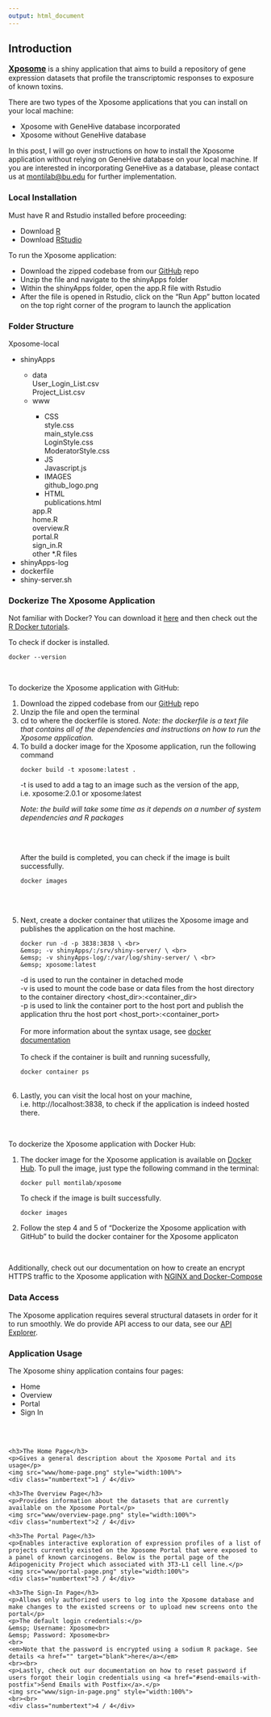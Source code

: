 ```yaml
---
output: html_document
---
```


<!-- introduction: start -->
<h2>Introduction</h2>

<p><span style="color: #377eb8; font-size: 16px;"><strong><a href="https://montilab.bu.edu/Xposome/" target="blank">Xposome</a></strong></span> is a shiny application that aims to build a repository of gene expression datasets that profile the transcriptomic responses to exposure of known toxins.</p>

<p>There are two types of the Xposome applications that you can install on your local machine:</p>
<ul>
  <li>Xposome with GeneHive database incorporated</li>
  <li>Xposome without GeneHive database</li>
</ul>

<p>In this post, I will go over instructions on how to install the Xposome application without relying on GeneHive database on your local machine. If you are interested in incorporating GeneHive as a database, please contact us at <a href="mailto:montilab@bu.edu">montilab@bu.edu</a> for further implementation.</p>
<!-- introduction: end -->

<!-- local installation: start -->
<h3>Local Installation</h3>

<p>Must have R and Rstudio installed before proceeding:</p>
<ul>
  <li>Download <a target="blank" href="https://www.r-project.org/">R</a></li>
  <li>Download <a target="blank" href="https://rstudio.com/products/rstudio/download/">RStudio</a></li>
</ul>

<p>To run the Xposome application:</p> 
<ul>
  <li>Download the zipped codebase from our <a target="blank" href="https://github.com/montilab/Xposome/tree/local">GitHub</a> repo</li>
  <li>Unzip the file and navigate to the <span class="highlight-text">shinyApps</span> folder</li>
  <li>Within the shinyApps folder, open the <span class="highlight-text">app.R</span> file with Rstudio</li>
  <li>After the file is opened in Rstudio, click on the <span class="highlight-text">"Run App"</span> button located on the top right corner of the program to launch the application</li>
</ul>
<!-- local installation: end -->

<!-- folder structure: start -->
<h3>Folder Structure</h3>

<p>Xposome-local</p>
<ul>
  <li>shinyApps</li>
    <ul>
      <li>data</li>
        User_Login_List.csv <br>
        Project_List.csv <br>
      <li>www</li>
        <ul>
          <li>CSS</li>
            style.css <br>
            main_style.css <br>
            LoginStyle.css <br>
            ModeratorStyle.css <br>
          <li>JS</li>
            Javascript.js <br>
          <li>IMAGES</li>
            github_logo.png
          <li>HTML</li>
            publications.html <br>
        </ul>
      app.R <br>
      home.R <br>
      overview.R <br>
      portal.R <br>
      sign_in.R <br>
      other *.R files <br>
    </ul>
  <li>shinyApps-log</li>
  <li>dockerfile</li>
  <li>shiny-server.sh</li>
</ul>
<!-- folder structure: end -->

<!-- dockerize application: start -->
<div id="dockerize"><h3>Dockerize The Xposome Application</h3></div>

<p>Not familiar with Docker? You can download it <a target="blank" href="https://www.docker.com/products/docker-desktop">here</a> and then check out the <a target="blank" href="https://ropenscilabs.github.io/r-docker-tutorial/">R Docker tutorials</a>.</p>

<p>To check if docker is installed.</p>

<div class="code">
    docker --version
</div>

<br>

<p>To dockerize the Xposome application with GitHub:</p>

<ol>
  <li>Download the zipped codebase from our <a target="blank" href="https://github.com/montilab/Xposome/tree/local">GitHub</a> repo</li>
  <li>Unzip the file and open the terminal</li> 
  <li>cd to where the <span class="highlight-text">dockerfile</span> is stored. <em>Note: the dockerfile is a text file that contains all of the dependencies and instructions on how to run the Xposome application.</em></li>
  <li>To build a docker image for the Xposome application, run the following command
  <div class="code">
    docker build -t xposome:latest .
  </div>
  -t is used to add a tag to an image such as the version of the app, i.e. xposome:2.0.1 or xposome:latest <br>
  
  <em>Note: the build will take some time as it depends on a number of system dependencies and R packages</em>
  
  <br><br>
  
  After the build is completed, you can check if the image is built successfully.
  <div class="code">
    docker images
  </div>  
  </li>
  <br><br>

  <li>Next, create a docker container that utilizes the Xposome image and publishes the application on the host machine.
  <div class="code">
    docker run -d -p 3838:3838 \ <br>
    &emsp; -v shinyApps/:/srv/shiny-server/ \ <br>
    &emsp; -v shinyApps-log/:/var/log/shiny-server/ \ <br>
    &emsp; xposome:latest
  </div>
  -d is used to run the container in detached mode <br>
  -v is used to mount the code base or data files from the host directory to the container directory <span class="highlight-text">&lt;host_dir&gt;:&lt;container_dir&gt;</span> <br>
  -p is used to link the container port to the host port and publish the application thru the host port <span class="highlight-text">&lt;host_port&gt;:&lt;container_port&gt;</span> <br>
  <br>
  For more information about the syntax usage, see <a target="blank" href="https://docs.docker.com/engine/reference/builder/">docker documentation</a><br><br>
  To check if the container is built and running sucessfully,<br>
  <div class="code">
    docker container ps
  </div>
  </li>
  <br>
  <li>Lastly, you can visit the local host on your machine, i.e. <span class="highlight-text">http://localhost:3838</span>, to check if the application is indeed hosted there.</li>
</ol>

<br>

<p>To dockerize the Xposome application with Docker Hub:</p>
<ol>
<li>The docker image for the Xposome application is available on <a href="">Docker Hub</a>. To pull the image, just type the following command in the terminal:
<div class="code">
    docker pull montilab/xposome
</div>

To check if the image is built successfully.
<div class="code">
    docker images
</div>  
</li>
<li>Follow the step 4 and 5 of <span class="highlight-text">"Dockerize the Xposome application with GitHub"</span> to build the docker container for the Xposome applicaton</li>
</ol>
<!-- dockerize application: end -->

<br>

<p>Additionally, check out our documentation on how to create an encrypt HTTPS traffic to the Xposome application with <a href="#nginx-and-docker-compose">NGINX and Docker-Compose</a></p>

<!-- data access: start -->
<h3>Data Access</h3>

<p>The Xposome application requires several structural datasets in order for it to run smoothly. We do provide API access to our data, see our <a href="#api-calls">API Explorer</a>.</p>
<!-- data access: end -->

<!-- app usage: start -->
<h3>Application Usage</h3>

<p>The Xposome shiny application contains four pages:</p>
<ul class="nav">
  <li class="nav-item">
    <a class="nav-link" onclick="clickSlides(index='1')">Home</a>
  </li>
  <li class="nav-item">
    <a class="nav-link" onclick="clickSlides(index='2')">Overview</a>
  </li>
  <li class="nav-item">
    <a class="nav-link" onclick="clickSlides(index='3')">Portal</a>
  </li>
  <li class="nav-item">
    <a class="nav-link" onclick="clickSlides(index='4')">Sign In</a>
  </li>
</ul>

<br></br>

<div class="slideshow-container">

  <div class="mySlides">
    <h3>The Home Page</h3>
    <p>Gives a general description about the Xposome Portal and its usage</p>
    <img src="www/home-page.png" style="width:100%">
    <div class="numbertext">1 / 4</div>
  </div>
  
  <div class="mySlides">
    <h3>The Overview Page</h3>
    <p>Provides information about the datasets that are currently available on the Xposome Portal</p>
    <img src="www/overview-page.png" style="width:100%">
    <div class="numbertext">2 / 4</div>
  </div>
  
  <div class="mySlides">
    <h3>The Portal Page</h3>
    <p>Enables interactive exploration of expression profiles of a list of projects currently existed on the Xposome Portal that were exposed to a panel of known carcinogens. Below is the portal page of the Adipogenicity Project which associated with 3T3-L1 cell line.</p>
    <img src="www/portal-page.png" style="width:100%">
    <div class="numbertext">3 / 4</div>
  </div>
  
  <div class="mySlides">
    <h3>The Sign-In Page</h3>
    <p>Allows only authorized users to log into the Xposome database and make changes to the existed screens or to upload new screens onto the portal</p>
    <p>The default login credentials:</p>
    &emsp; Username: Xposome<br>
    &emsp; Password: Xposome<br>
    <br>
    <em>Note that the password is encrypted using a sodium R package. See details <a href="" target="blank">here</a></em>
    <br><br>
    <p>Lastly, check out our documentation on how to reset password if users forgot their login credentials using <a href="#send-emails-with-postfix">Send Emails with Postfix</a>.</p>
    <img src="www/sign-in-page.png" style="width:100%">
    <br><br>
    <div class="numbertext">4 / 4</div>
  </div>

</div>

<br>

<div style="text-align:center">
  <span class="dot" onclick="clickSlides(index='1')"></span> 
  <span class="dot" onclick="clickSlides(index='2')"></span> 
  <span class="dot" onclick="clickSlides(index='3')"></span>
  <span class="dot" onclick="clickSlides(index='4')"></span> 
</div>

<br><br>

<script type="text/javascript">
  
  showSlides();

  function showSlides() {
    var i;
    var links = document.getElementsByClassName("nav-link");
    var slides = document.getElementsByClassName("mySlides");
    var dots = document.getElementsByClassName("dot");
    for (i = 0; i < slides.length; i++) {
      slides[i].style.display = "none";
      links[i].style.textDecoration = "none";
      dots[i].style.backgroundColor = "#bbb";
    }
    var slideIndex = 0;
    slides[slideIndex].style.display = "block";  
    links[slideIndex].style.textDecoration = "underline";
    dots[slideIndex].style.backgroundColor = "#717171";
  }
  
  function clickSlides(index) {
    var i;
    var index = Number(index);
    var links = document.getElementsByClassName("nav-link");
    var slides = document.getElementsByClassName("mySlides");
    var dots = document.getElementsByClassName("dot");
    for (i = 0; i < slides.length; i++) {
      slides[i].style.display = "none";
      links[i].style.textDecoration = "none";
      dots[i].style.backgroundColor = "#bbb";
    }
    var slideIndex = index;
    slides[slideIndex-1].style.display = "block";  
    links[slideIndex-1].style.textDecoration = "underline";
    dots[slideIndex-1].style.backgroundColor = "#717171";
  }

</script>

<!-- app usage: end --> 

